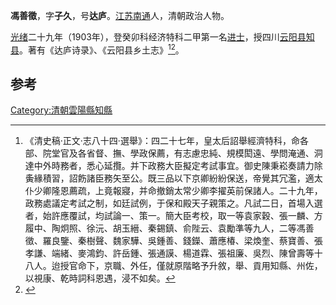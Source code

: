 '''馮善徵'''，字'''子久'''，号'''达庐'''。[[江苏|江苏]][[南通|南通]]人，清朝政治人物。

[[光绪|光绪]]二十九年（1903年），登癸卯科经济特科二甲第一名[[进士|进士]]，授四川[[云阳县|云阳县]][[知县|知县]]。著有《达庐诗录》、《云阳县乡土志》<ref>《清史稿·正文·志八十四·選舉》：四二十七年，皇太后詔舉經濟特科，命各部、院堂官及各省督、撫、學政保薦，有志慮忠純、規模閎遠、學問淹通、洞達中外時務者，悉心延攬。并下政務大臣擬定考試事宜。御史陳秉崧奏請力除夤緣積習，詔飭諸臣務矢至公。既三品以下京卿紛紛保送，帝覺其冗濫，適太仆少卿隆恩薦疏，上竟報寢，并命撤銷太常少卿李擢英前保諸人。二十九年，政務處議定考試之制，如廷試例，于保和殿天子親策之。凡試二日，首場入選者，始許應覆試，均試論一、策一。簡大臣考校，取一等袁家穀、張一麟、方履中、陶炯照、徐沅、胡玉縉、秦錫鎮、俞陛云、袁勵準等九人，二等馮善徵、羅良鑒、秦樹聲、魏家驊、吳鍾善、錢鑅、蕭應椿、梁煥奎、蔡寶善、張孝謙、端緒、麥鴻鈞、許岳鍾、張通謨、楊道霖、張祖廉、吳烈、陳曾壽等十八人。迨授官命下，京職、外任，僅就原階略予升敘，舉、貢用知縣、州佐，以視康、乾時詞科恩遇，浸不如矣。</ref><ref>{{cite news|title=云阳县六部旧地方志说明|url=http://zfxx.yunyang.gov.cn/newShow.aspx?id=12527|accessdate=2013-08-15|newspaper=重庆市云阳县人民政府|deadurl=yes|archiveurl=https://web.archive.org/web/20160304184908/http://zfxx.yunyang.gov.cn/newShow.aspx?id=12527|archivedate=2016-03-04}}</ref>。

==参考==
{{reflist}}
{{清朝人物小作品}}
{{光緒二十九年癸卯經濟特科}}

[[Category:清朝雲陽縣知縣|Category:清朝雲陽縣知縣]]